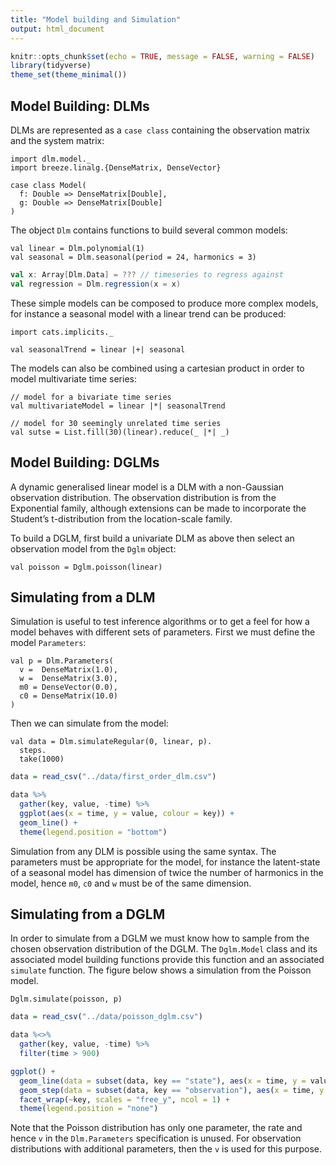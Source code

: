 ```yaml
---
title: "Model building and Simulation"
output: html_document
---
```


```r
knitr::opts_chunk$set(echo = TRUE, message = FALSE, warning = FALSE)
library(tidyverse)
theme_set(theme_minimal())
```

## Model Building: DLMs

DLMs are represented as a `case class` containing the observation matrix and the system matrix:

```tut:silent
import dlm.model._
import breeze.linalg.{DenseMatrix, DenseVector}

case class Model(
  f: Double => DenseMatrix[Double],
  g: Double => DenseMatrix[Double]
)
```

The object `Dlm` contains functions to build several common models:

```tut:silent
val linear = Dlm.polynomial(1)
val seasonal = Dlm.seasonal(period = 24, harmonics = 3)
```

```scala
val x: Array[Dlm.Data] = ??? // timeseries to regress against
val regression = Dlm.regression(x = x)
```

These simple models can be composed to produce more complex models, for instance a seasonal model with a linear trend can be produced:

```tut:silent
import cats.implicits._

val seasonalTrend = linear |+| seasonal
```

The models can also be combined using a cartesian product in order to model multivariate time series:

```tut:silent
// model for a bivariate time series
val multivariateModel = linear |*| seasonalTrend

// model for 30 seemingly unrelated time series
val sutse = List.fill(30)(linear).reduce(_ |*| _)
```

## Model Building: DGLMs

A dynamic generalised linear model is a DLM with a non-Gaussian observation distribution. The observation distribution is from the Exponential family, although extensions can be made to incorporate the Student's t-distribution from the location-scale family.

To build a DGLM, first build a univariate DLM as above then select an observation model from the `Dglm` object:

```tut:silent
val poisson = Dglm.poisson(linear)
```

## Simulating from a DLM

Simulation is useful to test inference algorithms or to get a feel for how a model behaves with different sets of parameters. First we must define the model `Parameters`:

```tut:silent
val p = Dlm.Parameters(
  v =  DenseMatrix(1.0),
  w =  DenseMatrix(3.0),
  m0 = DenseVector(0.0),
  c0 = DenseMatrix(10.0)
)
```

Then we can simulate from the model:

```tut:silent
val data = Dlm.simulateRegular(0, linear, p).
  steps.
  take(1000)
```

```r
data = read_csv("../data/first_order_dlm.csv")

data %>%
  gather(key, value, -time) %>%
  ggplot(aes(x = time, y = value, colour = key)) +
  geom_line() +
  theme(legend.position = "bottom")
```

Simulation from any DLM is possible using the same syntax. The parameters must be appropriate for the model, for instance the latent-state of a seasonal model has dimension of twice the number of harmonics in the model, hence `m0`, `c0` and `w` must be of the same dimension. 

## Simulating from a DGLM

In order to simulate from a DGLM we must know how to sample from the chosen observation distribution of the DGLM. The `Dglm.Model` class and its associated model building functions provide this function and an associated `simulate` function. The figure below shows a simulation from the Poisson model.

```tut:silent
Dglm.simulate(poisson, p)
```

```r
data = read_csv("../data/poisson_dglm.csv")

data %<>%
  gather(key, value, -time) %>%
  filter(time > 900) 

ggplot() +
  geom_line(data = subset(data, key == "state"), aes(x = time, y = value)) +
  geom_step(data = subset(data, key == "observation"), aes(x = time, y = value)) +
  facet_wrap(~key, scales = "free_y", ncol = 1) +
  theme(legend.position = "none")
```

Note that the Poisson distribution has only one parameter, the rate and hence `v` in the `Dlm.Parameters` specification is unused. For observation distributions with additional parameters, then the `v` is used for this purpose.